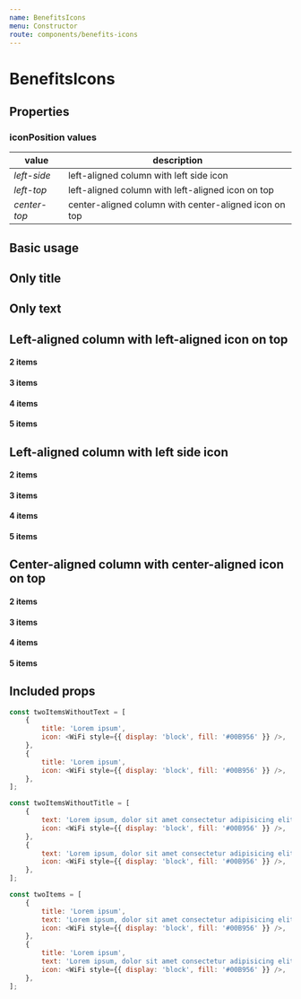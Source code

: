 ```yaml
---
name: BenefitsIcons
menu: Constructor
route: components/benefits-icons
---
```



# BenefitsIcons

## Properties
<Props of={BenefitsIcons} />

### iconPosition values
value        | description
-------------|----------
*left-side*  | left-aligned column with left side icon
*left-top*   | left-aligned column with left-aligned icon on top
*center-top* | center-aligned column with center-aligned icon on top

## Basic usage

<Playground>
    <BenefitsIcons
        items={twoItems}
    />
</Playground>

## Only title

<Playground>
    <BenefitsIcons
        items={twoItemsWithoutText}
        iconPosition="left-side"
    />
</Playground>

## Only text

<Playground>
    <BenefitsIcons
        items={twoItemsWithoutTitle}
        iconPosition="left-side"
    />
</Playground>

## Left-aligned column with left-aligned icon on top

#### 2 items
<Playground>
    <BenefitsIcons
        items={twoItems}
        iconPosition="left-top"
    />
</Playground>

#### 3 items
<Playground>
    <BenefitsIcons
        items={threeItems}
        iconPosition="left-top"
    />
</Playground>

#### 4 items
<Playground>
    <BenefitsIcons
        items={fourItems}
        iconPosition="left-top"
    />
</Playground>

#### 5 items
<Playground>
    <BenefitsIcons
        items={fiveItems}
        iconPosition="left-top"
    />
</Playground>

## Left-aligned column with left side icon

#### 2 items
<Playground>
    <BenefitsIcons
        items={twoItems}
        iconPosition="left-side"
    />
</Playground>

#### 3 items
<Playground>
    <BenefitsIcons
        items={threeItems}
        iconPosition="left-side"
    />
</Playground>

#### 4 items
<Playground>
    <BenefitsIcons
        items={fourItems}
        iconPosition="left-side"
    />
</Playground>

#### 5 items
<Playground>
    <BenefitsIcons
        items={fiveItems}
        iconPosition="left-side"
    />
</Playground>

## Center-aligned column with center-aligned icon on top

#### 2 items
<Playground>
    <BenefitsIcons
        items={twoItems}
        iconPosition="center-top"
    />
</Playground>

#### 3 items
<Playground>
    <BenefitsIcons
        items={threeItems}
        iconPosition="center-top"
    />
</Playground>

#### 4 items
<Playground>
    <BenefitsIcons
        items={fourItems}
        iconPosition="center-top"
    />
</Playground>

#### 5 items
<Playground>
    <BenefitsIcons
        items={fiveItems}
        iconPosition="center-top"
    />
</Playground>

## Included props

``` javascript
const twoItemsWithoutText = [
    {
        title: 'Lorem ipsum',
        icon: <WiFi style={{ display: 'block', fill: '#00B956' }} />,
    },
    {
        title: 'Lorem ipsum',
        icon: <WiFi style={{ display: 'block', fill: '#00B956' }} />,
    },
];

const twoItemsWithoutTitle = [
    {
        text: 'Lorem ipsum, dolor sit amet consectetur adipisicing elit. Lorem ipsum, dolor sit amet consectetur adipisicing elit',
        icon: <WiFi style={{ display: 'block', fill: '#00B956' }} />,
    },
    {
        text: 'Lorem ipsum, dolor sit amet consectetur adipisicing elit. Lorem ipsum, dolor sit amet consectetur adipisicing elit',
        icon: <WiFi style={{ display: 'block', fill: '#00B956' }} />,
    },
];

const twoItems = [
    {
        title: 'Lorem ipsum',
        text: 'Lorem ipsum, dolor sit amet consectetur adipisicing elit',
        icon: <WiFi style={{ display: 'block', fill: '#00B956' }} />,
    },
    {
        title: 'Lorem ipsum',
        text: 'Lorem ipsum, dolor sit amet consectetur adipisicing elit',
        icon: <WiFi style={{ display: 'block', fill: '#00B956' }} />,
    },
];
```

